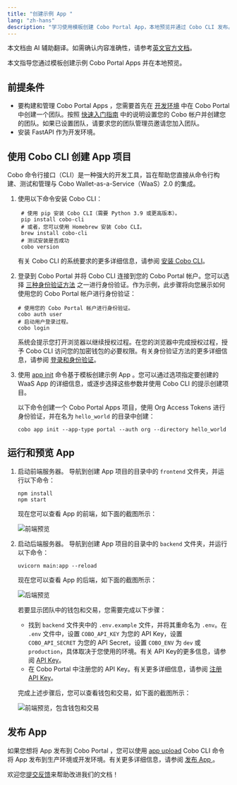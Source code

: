 ```yaml
---
title: "创建示例 App "
lang: "zh-hans"
description: "学习使用模板创建 Cobo Portal App，本地预览并通过 Cobo CLI 发布。"
---
```

<Note>本文档由 AI 辅助翻译。如需确认内容准确性，请参考[英文官方文档](https://www.cobo.com/developers/v2/guides/overview/introduction)。</Note>

本文指导您通过模板创建示例 Cobo Portal Apps 并在本地预览。

## 前提条件

- 要构建和管理 Cobo Portal Apps ，您需要首先在 [开发环境](https://portal.dev.cobo.com/) 中在 Cobo Portal 中创建一个团队。按照 [快速入门指南](https://manuals.cobo.com/cn/portal/quick-start-guide) 中的说明设置您的 Cobo 帐户并创建您的团队。如果已设置团队，请要求您的团队管理员邀请您加入团队。
- 安装 FastAPI 作为开发环境。

## 使用 Cobo CLI 创建 App 项目

Cobo 命令行接口（CLI）是一种强大的开发工具，旨在帮助您直接从命令行构建、测试和管理与 Cobo Wallet-as-a-Service（WaaS）2.0 的集成。

1. 使用以下命令安装 Cobo CLI：

   ```shell
    # 使用 pip 安装 Cobo CLI（需要 Python 3.9 或更高版本）。
    pip install cobo-cli
    # 或者，您可以使用 Homebrew 安装 Cobo CLI。
    brew install cobo-cli
    # 测试安装是否成功
    cobo version
   ```

   有关 Cobo CLI 的系统要求的更多详细信息，请参阅 [安装 Cobo CLI](/v2_cn/developer-tools/cobo-cli/quick-start-guide#system-requirements)。

2. 登录到 Cobo Portal 并将 Cobo CLI 连接到您的 Cobo Portal 帐户。您可以选择 [三种身份验证方法](/v2_cn/developer-tools/cobo-cli/login-and-authentication) 之一进行身份验证。作为示例，此步骤将向您展示如何使用您的 Cobo Portal 帐户进行身份验证：

   ```shell
   # 使用您的 Cobo Portal 帐户进行身份验证。
   cobo auth user
   # 启动用户登录过程。
   cobo login
   ```

   系统会提示您打开浏览器以继续授权过程。在您的浏览器中完成授权过程，授予 Cobo CLI 访问您的加密钱包的必要权限。有关身份验证方法的更多详细信息，请参阅 [登录和身份验证](/v2_cn/developer-tools/cobo-cli/login-and-authentication)。

3. 使用 [app init](/v2_cn/developer-tools/cobo-cli/app-init) 命令基于模板创建示例 App 。您可以通过选项指定要创建的 WaaS App 的详细信息，或逐步选择这些参数并使用 Cobo CLI 的提示创建项目。

   以下命令创建一个 Cobo Portal Apps 项目，使用 Org Access Tokens 进行身份验证，并在名为 `hello_world` 的目录中创建：

   ```shell
   cobo app init --app-type portal --auth org --directory hello_world
   ```

## 运行和预览 App 

1. 启动前端服务器。
   导航到创建 App 项目的目录中的 `frontend` 文件夹，并运行以下命令：

   ```shell
   npm install
   npm start
   ```

   现在您可以查看 App 的前端，如下面的截图所示：

   <img src="/v2_cn/images/apps/frontend.png" className="screenshot_full_screen" alt="前端预览" />

2. 启动后端服务器。
   导航到创建 App 项目的目录中的 `backend` 文件夹，并运行以下命令：

   ```shell
   uvicorn main:app --reload
   ```

   现在您可以查看 App 的后端，如下面的截图所示：

   <img src="/v2_cn/images/apps/backend.png" className="screenshot_full_screen" alt="后端预览" />

   若要显示团队中的钱包和交易，您需要完成以下步骤：

   - 找到 `backend` 文件夹中的 `.env.example` 文件，并将其重命名为 `.env`。在 `.env` 文件中，设置 `COBO_API_KEY` 为您的 API Key，设置 `COBO_API_SECRET` 为您的 API Secret，设置 `COBO_ENV` 为 `dev` 或 `production`，具体取决于您使用的环境。有关 API Key的更多信息，请参阅 [API Key](/v2_cn/guides/overview/cobo-auth#api-key)。
   - 在 Cobo Portal 中注册您的 API Key。有关更多详细信息，请参阅 [注册 API Key](https://manuals.cobo.com/cn/portal/developer-console/create-api-key)。

   完成上述步骤后，您可以查看钱包和交易，如下面的截图所示：

   <img src="/v2_cn/images/apps/frontend_info.png" className="screenshot_full_screen" alt="前端预览，包含钱包和交易" />

## 发布 App 

如果您想将 App 发布到 Cobo Portal ，您可以使用 [app upload](/v2_cn/developer-tools/cobo-cli/app-upload) Cobo CLI 命令将 App 发布到生产环境或开发环境。有关更多详细信息，请参阅 [发布 App ](/v2_cn/apps/build-app#publish-the-app)。

<Tip>欢迎您[提交反馈](https://forms.zohopublic.com/cobo/form/DocumentFeedbackForm/formperma/QvLOhxJv1_JMsJ-1dleZ8Itb_7rzN-LtgvsDdxosoVI)来帮助改进我们的文档！</Tip>